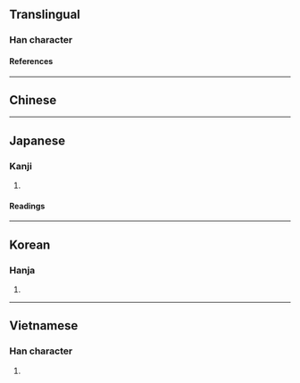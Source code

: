 {{also|告|吉}}
{{character info}}
==Translingual==

===Han character===
{{Han char|rn=30|rad=口|as=04|sn=7|four=|canj=HQR,XHQR|ids=⿱牛口,⿻𠂉古}}

====References====
{{Han ref|kx=0180.060|dkj=03381|hdz=10589.121|uh=543F}}

----

==Chinese==
{{zh-see|告}}

----

==Japanese==

===Kanji===
{{ja-kanji|grade=|rs=口04}}

# {{rfdef|ja|sort=口04}}

====Readings====
{{ja-readings
|goon=こう<かう, こく
|kanon=こう<かう, こく
|kun=つ-げる
}}

----

==Korean==

===Hanja===
{{ko-hanja|hangeul=[[고]], [[곡]]|rv=go, gok|mr=ko, kok}}

# {{rfdef|ko|sort=口04}}

----

==Vietnamese==

===Han character===
{{vi-readings|reading=[[cáo]], [[cáu]], [[kiếu]]|rs=口04}}

# {{rfdef|vi|sort=口04}}